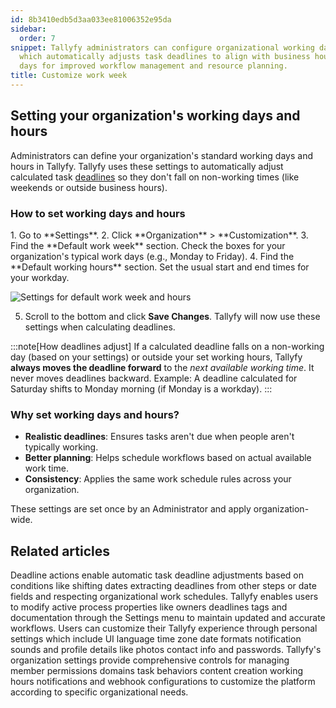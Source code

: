 ```yaml
---
id: 8b3410edb5d3aa033ee81006352e95da
sidebar:
  order: 7
snippet: Tallyfy administrators can configure organizational working days and hours
  which automatically adjusts task deadlines to align with business hours and working
  days for improved workflow management and resource planning.
title: Customize work week
---
```



## Setting your organization's working days and hours

Administrators can define your organization's standard working days and hours in Tallyfy. Tallyfy uses these settings to automatically adjust calculated task [deadlines](/products/pro/tracking-and-tasks/tasks/) so they don't fall on non-working times (like weekends or outside business hours).

### How to set working days and hours

<Steps>
1. Go to **Settings**.
2. Click **Organization** > **Customization**.
3. Find the **Default work week** section. Check the boxes for your organization's typical work days (e.g., Monday to Friday).
4. Find the **Default working hours** section. Set the usual start and end times for your workday.

   ![Settings for default work week and hours](https://screenshots.tallyfy.com/tallyfy%2Fpro%2Fdesktop-light-change-workweek.png)

5. Scroll to the bottom and click **Save Changes**. Tallyfy will now use these settings when calculating deadlines.
</Steps>

:::note[How deadlines adjust]
If a calculated deadline falls on a non-working day (based on your settings) or outside your set working hours, Tallyfy **always moves the deadline forward** to the *next available working time*. It never moves deadlines backward.
Example: A deadline calculated for Saturday shifts to Monday morning (if Monday is a workday).
:::

### Why set working days and hours?

*   **Realistic deadlines**: Ensures tasks aren't due when people aren't typically working.
*   **Better planning**: Helps schedule workflows based on actual available work time.
*   **Consistency**: Applies the same work schedule rules across your organization.

These settings are set once by an Administrator and apply organization-wide.


## Related articles
<CardGrid>
<LinkTitleCard header="<b>Actions > Automate deadline shifts on tasks</b>" href="/products/pro/documenting/templates/automations/actions/deadline-actions/" > Deadline actions enable automatic task deadline adjustments based on conditions like shifting dates extracting deadlines from other steps or date fields and respecting organizational work schedules. </LinkTitleCard>
<LinkTitleCard header="<b>Edit Processes > Edit tasks and process properties</b>" href="/products/pro/tracking-and-tasks/processes/edit-processes/how-can-i-edit-tasks-and-processes-in-tallyfy/" > Tallyfy enables users to modify active process properties like owners deadlines tags and documentation through the Settings menu to maintain updated and accurate workflows. </LinkTitleCard>
<LinkTitleCard header="<b>Personal Settings > Personalization settings</b>" href="/products/pro/settings/personal-settings/personalization-settings/" > Users can customize their Tallyfy experience through personal settings which include UI language time zone date formats notification sounds and profile details like photos contact info and passwords. </LinkTitleCard>
<LinkTitleCard header="<b>Org Settings > Organization customization settings</b>" href="/products/pro/settings/org-settings/organization-customization-settings/" > Tallyfy's organization settings provide comprehensive controls for managing member permissions domains task behaviors content creation working hours notifications and webhook configurations to customize the platform according to specific organizational needs. </LinkTitleCard>
</CardGrid>